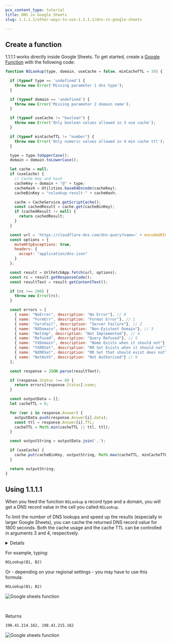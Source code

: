 ```yaml
---
pcx_content_type: tutorial
title: DNS in Google Sheets
slug: 1.1.1.1/other-ways-to-use-1.1.1.1/dns-in-google-sheets

---
```



## Create a function

1.1.1.1 works directly inside Google Sheets. To get started, create a [Google Function](https://developers.google.com/apps-script/guides/sheets/functions) with the following code:

```js
function NSLookup(type, domain, useCache = false, minCacheTTL = 30) {

  if (typeof type == 'undefined') {
    throw new Error('Missing parameter 1 dns type');
  }

  if (typeof domain == 'undefined') {
    throw new Error('Missing parameter 2 domain name');
  }

  if (typeof useCache != "boolean") {
    throw new Error('Only boolean values allowed in 3 use cache');
  }

  if (typeof minCacheTTL != "number") {
    throw new Error('Only numeric values allowed in 4 min cache ttl');
  }

  type = type.toUpperCase();
  domain = domain.toLowerCase();

  let cache = null;
  if (useCache) {
    // Cache key and hash
    cacheKey = domain + "@" + type;
    cacheHash = Utilities.base64Encode(cacheKey);
    cacheBinKey = "nslookup-result-" + cacheHash;

    cache = CacheService.getScriptCache();
    const cachedResult = cache.get(cacheBinKey);
    if (cachedResult != null) {
      return cachedResult;
    }
  }

  const url = 'https://cloudflare-dns.com/dns-query?name=' + encodeURIComponent(domain) + '&type=' + encodeURIComponent(type);
  const options = {
    muteHttpExceptions: true,
    headers: {
      accept: "application/dns-json"
    }
  };

  const result = UrlFetchApp.fetch(url, options);
  const rc = result.getResponseCode();
  const resultText = result.getContentText();

  if (rc !== 200) {
    throw new Error(rc);
  }

  const errors = [
    { name: "NoError", description: "No Error"}, // 0
    { name: "FormErr", description: "Format Error"}, // 1
    { name: "ServFail", description: "Server Failure"}, // 2
    { name: "NXDomain", description: "Non-Existent Domain"}, // 3
    { name: "NotImp", description: "Not Implemented"}, // 4
    { name: "Refused", description: "Query Refused"}, // 5
    { name: "YXDomain", description: "Name Exists when it should not"}, // 6
    { name: "YXRRSet", description: "RR Set Exists when it should not"}, // 7
    { name: "NXRRSet", description: "RR Set that should exist does not"}, // 8
    { name: "NotAuth", description: "Not Authorized"} // 9
  ];

  const response = JSON.parse(resultText);

  if (response.Status !== 0) {
    return errors[response.Status].name;
  }

  const outputData = [];
  let cacheTTL = 0;

  for (var i in response.Answer) {
    outputData.push(response.Answer[i].data);
    const ttl = response.Answer[i].TTL;
    cacheTTL = Math.min(cacheTTL || ttl, ttl);
  }

  const outputString = outputData.join(',');

  if (useCache) {
    cache.put(cacheBinKey, outputString, Math.max(cacheTTL, minCacheTTL));
  }

  return outputString;
}
```

## Using 1.1.1.1

When you feed the function `NSLookup` a record type and a domain, you will get a DNS record value in the cell you called `NSLookup`.

To limit the number of DNS lookups and speed up the results (especially in larger Google Sheets), you can cache the returned DNS record value for 1800 seconds. Both the cache usage and the cache TTL can be controlled in arguments 3 and 4, respectively.

<Details header="Supported DNS record types">

* `A`
* `AAAA`
* `CAA`
* `CNAME`
* `DS`
* `DNSKEY`
* `MX`
* `NS`
* `NSEC`
* `NSEC3`
* `RRSIG`
* `SOA`
* `TXT`


</Details>

For example, typing:

```txt
NSLookup(B1, B2)
```

Or - depending on your regional settings - you may have to use this formula:

```txt
NSLookup(B1; B2)
```

<div class="medium-img">

![Google sheets function](~/assets/images/1.1.1.1/google-sheet-function.png)

</div>

<br/>

Returns

```txt
198.41.214.162, 198.41.215.162
```

<div class="medium-img">

![Google sheets function](~/assets/images/1.1.1.1/google-sheet-result.png)

</div>
